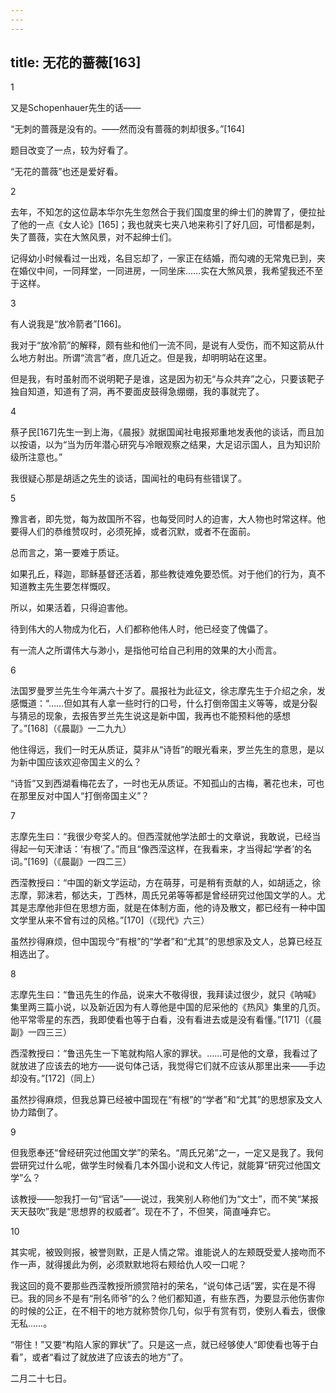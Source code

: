 ```yaml
---
---
---
```

title: 无花的蔷薇[163]
---




1


又是Schopenhauer先生的话——

“无刺的蔷薇是没有的。——然而没有蔷薇的刺却很多。”[164]

题目改变了一点，较为好看了。

“无花的蔷薇”也还是爱好看。





2


去年，不知怎的这位勗本华尔先生忽然合于我们国度里的绅士们的脾胃了，便拉扯了他的一点《女人论》[165]；我也就夹七夹八地来称引了好几回，可惜都是刺，失了蔷薇，实在大煞风景，对不起绅士们。

记得幼小时候看过一出戏，名目忘却了，一家正在结婚，而勾魂的无常鬼已到，夹在婚仪中间，一同拜堂，一同进房，一同坐床……实在大煞风景，我希望我还不至于这样。





3


有人说我是“放冷箭者”[166]。

我对于“放冷箭”的解释，颇有些和他们一流不同，是说有人受伤，而不知这箭从什么地方射出。所谓“流言”者，庶几近之。但是我，却明明站在这里。

但是我，有时虽射而不说明靶子是谁，这是因为初无“与众共弃”之心，只要该靶子独自知道，知道有了洞，再不要面皮鼓得急绷绷，我的事就完了。





4


蔡孑民[167]先生一到上海，《晨报》就据国闻社电报郑重地发表他的谈话，而且加以按语，以为“当为历年潜心研究与冷眼观察之结果，大足诏示国人，且为知识阶级所注意也。”

我很疑心那是胡适之先生的谈话，国闻社的电码有些错误了。





5


豫言者，即先觉，每为故国所不容，也每受同时人的迫害，大人物也时常这样。他要得人们的恭维赞叹时，必须死掉，或者沉默，或者不在面前。

总而言之，第一要难于质证。

如果孔丘，释迦，耶稣基督还活着，那些教徒难免要恐慌。对于他们的行为，真不知道教主先生要怎样慨叹。

所以，如果活着，只得迫害他。

待到伟大的人物成为化石，人们都称他伟人时，他已经变了傀儡了。

有一流人之所谓伟大与渺小，是指他可给自己利用的效果的大小而言。





6


法国罗曼罗兰先生今年满六十岁了。晨报社为此征文，徐志摩先生于介绍之余，发感慨道：“……但如其有人拿一些时行的口号，什么打倒帝国主义等等，或是分裂与猜忌的现象，去报告罗兰先生说这是新中国，我再也不能预料他的感想了。”[168]（《晨副》一二九九）

他住得远，我们一时无从质证，莫非从“诗哲”的眼光看来，罗兰先生的意思，是以为新中国应该欢迎帝国主义的么？

“诗哲”又到西湖看梅花去了，一时也无从质证。不知孤山的古梅，著花也未，可也在那里反对中国人“打倒帝国主义”？





7


志摩先生曰：“我很少夸奖人的。但西滢就他学法郎士的文章说，我敢说，已经当得起一句天津话：‘有根’了。”而且“像西滢这样，在我看来，才当得起‘学者’的名词。”[169]（《晨副》一四二三）

西滢教授曰：“中国的新文学运动，方在萌芽，可是稍有贡献的人，如胡适之，徐志摩，郭沫若，郁达夫，丁西林，周氏兄弟等等都是曾经研究过他国文学的人。尤其是志摩他非但在思想方面，就是在体制方面，他的诗及散文，都已经有一种中国文学里从来不曾有过的风格。”[170]（《现代》六三）

虽然抄得麻烦，但中国现今“有根”的“学者”和“尤其”的思想家及文人，总算已经互相选出了。





8


志摩先生曰：“鲁迅先生的作品，说来大不敬得很，我拜读过很少，就只《呐喊》集里两三篇小说，以及新近因为有人尊他是中国的尼采他的《热风》集里的几页。他平常零星的东西，我即使看也等于白看，没有看进去或是没有看懂。”[171]（《晨副》一四三三）

西滢教授曰：“鲁迅先生一下笔就构陷人家的罪状。……可是他的文章，我看过了就放进了应该去的地方——说句体己话，我觉得它们就不应该从那里出来——手边却没有。”[172]（同上）

虽然抄得麻烦，但我总算已经被中国现在“有根”的“学者”和“尤其”的思想家及文人协力踏倒了。





9


但我愿奉还“曾经研究过他国文学”的荣名。“周氏兄弟”之一，一定又是我了。我何尝研究过什么呢，做学生时候看几本外国小说和文人传记，就能算“研究过他国文学”么？

该教授——恕我打一句“官话”——说过，我笑别人称他们为“文士”，而不笑“某报天天鼓吹”我是“思想界的权威者”。现在不了，不但笑，简直唾弃它。





10


其实呢，被毁则报，被誉则默，正是人情之常。谁能说人的左颊既受爱人接吻而不作一声，就得援此为例，必须默默地将右颊给仇人咬一口呢？

我这回的竟不要那些西滢教授所颁赏陪衬的荣名，“说句体己话”罢，实在是不得已。我的同乡不是有“刑名师爷”的么？他们都知道，有些东西，为要显示他伤害你的时候的公正，在不相干的地方就称赞你几句，似乎有赏有罚，使别人看去，很像无私……。

“带住！”又要“构陷人家的罪状”了。只是这一点，就已经够使人“即使看也等于白看”，或者“看过了就放进了应该去的地方”了。

二月二十七日。